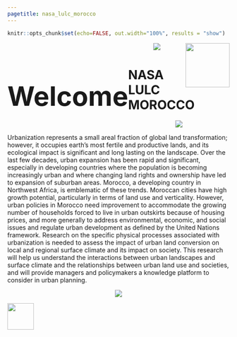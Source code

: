 ```yaml
---
pagetitle: nasa_lulc_morocco
---
```



```r
knitr::opts_chunk$set(echo=FALSE, out.width="100%", results = "show")
```

<!-------------------------->
<!-------------------------->
<h1 style="float:left;font-size:60px;vertical-align:middle"> Welcome </h1>
<img src="images/logo_pnnl.png" style="float:right;height:100px;">
<!-------------------------->
<!-------------------------->

<p align="center"> <img src="images/divider.png"></p>
<!-------------------------->
<!-------------------------->
# NASA LULC MOROCCO
<!-------------------------->
<!-------------------------->
<p align="center"> <img src="images/divider.png"></p>

Urbanization represents a small areal fraction of global land transformation; however, it occupies earth’s most fertile and productive lands, and its ecological impact is significant and long lasting on the landscape. Over the last few decades, urban expansion has been rapid and significant, especially in developing countries where the population is becoming increasingly urban and where changing land rights and ownership have led to expansion of suburban areas. Morocco, a developing country in Northwest Africa, is emblematic of these trends. Moroccan cities have high growth potential, particularly in terms of land use and verticality. However, urban policies in Morocco need improvement to accommodate the growing number of households forced to live in urban outskirts because of housing prices, and more generally to address environmental, economic, and social issues and regulate urban development as defined by the United Nations framework. Research on the specific physical processes associated with urbanization is needed to assess the impact of urban land conversion on local and regional surface climate and its impact on society. This research will help us understand the interactions between urban landscapes and surface climate and the relationships between urban land use and societies, and will provide managers and policymakers a knowledge platform to consider in urban planning.

<p align="center"> <img src="images/divider.png"></p>

<div class="container_map_outer">
<div class="container_map">
  <a href = "metarepo.html">
<img src="https://github.com/JGCRI/jgcricolors/blob/main/vignettes/button_metarepo.PNG?raw=true" height="60"/>
</a>
</div>
</div>

